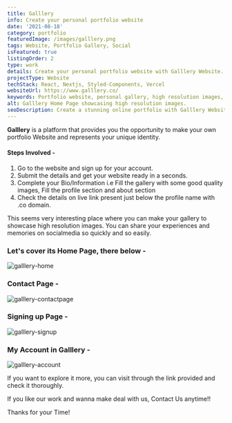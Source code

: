 ```yaml
---
title: Galllery
info: Create your personal portfolio website
date: '2021-08-18'
category: portfolio
featuredImage: /images/galllery.png
tags: Website, Portfolio Gallery, Social
isFeatured: true
listingOrder: 2
type: work
details: Create your personal portfolio website with Galllery Website. Make your account and start building your own personal gallery.
projectType: Website
techStack: React, Nextjs, Styled-Components, Vercel
websiteUrl: https://www.galllery.co/
keywords: Portfolio website, personal gallery, high resolution images, showcase work, share experiences, memories, online portfolio, Galllery Website.
alt: Galllery Home Page showcasing high resolution images.
seoDescription: Create a stunning online portfolio with Galllery Website. Showcase your work and memories with high resolution images and share them with the world. Sign up now to start building your own personal gallery.
---
```


**Galllery** is a platform that provides you the opportunity to make your own portfolio Website and represents your unique identity.

#### Steps Involved -

1. Go to the website and sign up for your account.
2. Submit the details and get your website ready in a seconds.
3. Complete your Bio/Information
   i.e Fill the gallery with some good quality images,
   Fill the profile section and about section
4. Check the details on live link present just below the profile name with .co domain.

This seems very interesting place where you can make your gallery to showcase high resolution images. You can share your experiences and memories on socialmedia so quickly and so easily.

### Let's cover its Home Page, there below -

![galllery-home](../images/galllery-home.jpeg)

### Contact Page -

![galllery-contactpage](../images/galllery-contactpage.jpeg)

### Signing up Page -

![galllery-signup](../images/galllery-signup.jpeg)

### My Account in Galllery -

![galllery-account](../images/work/galllery-account-setup.png)

If you want to explore it more, you can visit through the link provided and check it thoroughly.

If you like our work and wanna make deal with us, Contact Us anytime!!

Thanks for your Time!
